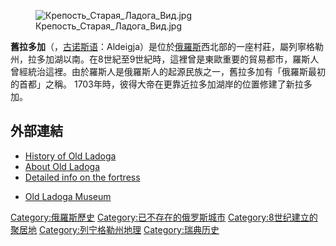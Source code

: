 [[File:Крепость_Старая_Ладога_Вид.jpg|thumb]]

'''舊拉多加'''（{{lang-ru|Ста́рая Ла́дога}}，[[古諾斯語|古诺斯语]]：Aldeigja）是位於[[俄羅斯|俄羅斯]]西北部的一座村莊，屬列寧格勒州，拉多加湖以南。在8世紀至9世紀時，這裡曾是東歐重要的貿易都市，羅斯人曾經統治這裡。由於羅斯人是俄羅斯人的起源民族之一，舊拉多加有「俄羅斯最初的首都」之稱。
1703年時，彼得大帝在更靠近拉多加湖岸的位置修建了新拉多加。

== 外部連結 ==
*[https://web.archive.org/web/20050406004610/http://oldladoga.spb.ru/eng/history/ History of Old Ladoga]
*[http://www.ladoga-tour.ru/ladoga/?l=2 About Old Ladoga] {{Wayback|url=http://www.ladoga-tour.ru/ladoga/?l=2 |date=20091024044116 }}
*[http://www.nortfort.ru/ladoga/index_e.html Detailed info on the fortress] {{Wayback|url=http://www.nortfort.ru/ladoga/index_e.html |date=20191226091854 }}
*{{ru icon}} [https://web.archive.org/web/20100422032715/http://www.oblmuseums.spb.ru/rus/museums/12/guide.html Old Ladoga Museum]

{{Coord|59|59|N|32|18|E|type:city|display=title}}

{{Authority control}}
[[Category:俄羅斯歷史|Category:俄羅斯歷史]]
[[Category:已不存在的俄罗斯城市|Category:已不存在的俄罗斯城市]]
[[Category:8世纪建立的聚居地|Category:8世纪建立的聚居地]]
[[Category:列宁格勒州地理|Category:列宁格勒州地理]]
[[Category:瑞典历史|Category:瑞典历史]]